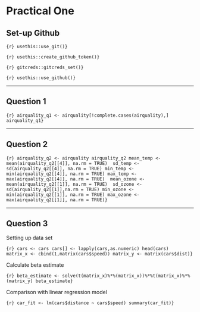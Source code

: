 # Practical One

## Set-up Github

```{r} usethis::use_git()}
```

```{r} usethis::create_github_token()}
```

```{r} gitcreds::gitcreds_set()}
```

```{r} usethis::use_github()}
```

------------------------------------------------------------------------

## Question 1

```{r} airquality_q1 <- airquality[!complete.cases(airquality),] airquality_q1}
```

------------------------------------------------------------------------

## Question 2

```{r} airquality_q2 <- airquality airquality_q2 mean_temp <- mean(airquality_q2[[4]], na.rm = TRUE)  sd_temp <- sd(airquality_q2[[4]], na.rm = TRUE) min_temp <- min(airquality_q2[[4]], na.rm = TRUE) max_temp <- max(airquality_q2[[4]], na.rm = TRUE)  mean_ozone <- mean(airquality_q2[[1]], na.rm = TRUE)  sd_ozone <- sd(airquality_q2[[1]],na.rm = TRUE) min_ozone <- min(airquality_q2[[1]], na.rm = TRUE) max_ozone <- max(airquality_q2[[1]], na.rm = TRUE)}
```

------------------------------------------------------------------------

## Question 3

Setting up data set

```{r} cars <- cars cars[] <- lapply(cars,as.numeric) head(cars)  matrix_x <- cbind(1,matrix(cars$speed)) matrix_y <- matrix(cars$dist)}
```

Calculate beta estimate

```{r} beta_estimate <- solve(t(matrix_x)%*%(matrix_x))%*%t(matrix_x)%*%(matrix_y) beta_estimate}
```

Comparison with linear regression model

```{r} car_fit <- lm(cars$distance ~ cars$speed) summary(car_fit)}
```
